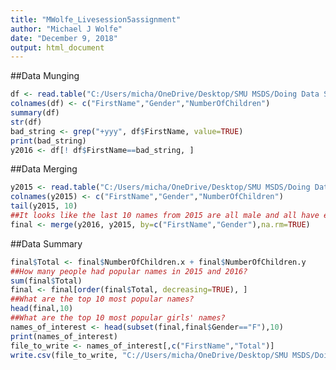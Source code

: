 ```yaml
---
title: "MWolfe_Livesession5assignment"
author: "Michael J Wolfe"
date: "December 9, 2018"
output: html_document
---
```


##Data Munging
```r
df <- read.table("C:/Users/micha/OneDrive/Desktop/SMU MSDS/Doing Data Science/Unit 5/yob2016.txt",sep=";")
colnames(df) <- c("FirstName","Gender","NumberOfChildren")
summary(df)
str(df)
bad_string <- grep("+yyy", df$FirstName, value=TRUE)
print(bad_string)
y2016 <- df[! df$FirstName==bad_string, ]
```
##Data Merging
```r
y2015 <- read.table("C:/Users/micha/OneDrive/Desktop/SMU MSDS/Doing Data Science/Unit 5/yob2015.txt",sep=",")
colnames(y2015) <- c("FirstName","Gender","NumberOfChildren")
tail(y2015, 10)
##It looks like the last 10 names from 2015 are all male and all have exactly five total children sharing those names.
final <- merge(y2016, y2015, by=c("FirstName","Gender"),na.rm=TRUE)
```
##Data Summary
```r
final$Total <- final$NumberOfChildren.x + final$NumberOfChildren.y
##How many people had popular names in 2015 and 2016?
sum(final$Total)
final <- final[order(final$Total, decreasing=TRUE), ]
##What are the top 10 most popular names?
head(final,10)
##What are the top 10 most popular girls' names?
names_of_interest <- head(subset(final,final$Gender=="F"),10)
print(names_of_interest)
file_to_write <- names_of_interest[,c("FirstName","Total")]
write.csv(file_to_write, "C://Users/micha/OneDrive/Desktop/SMU MSDS/Doing Data Science/Unit 5/MWolfe_Livesession5assignment.csv",row.names=FALSE)
```
